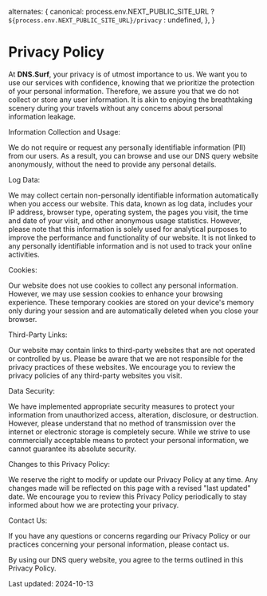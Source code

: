   alternates: {
    canonical: process.env.NEXT_PUBLIC_SITE_URL ? `${process.env.NEXT_PUBLIC_SITE_URL}/privacy` : undefined,
  },
}

# Privacy Policy

At **DNS.Surf**, your privacy is of utmost importance to us. We want you to use our services with confidence, knowing that we prioritize the protection of your personal information. Therefore, we assure you that we do not collect or store any user information. It is akin to enjoying the breathtaking scenery during your travels without any concerns about personal information leakage.

Information Collection and Usage:

We do not require or request any personally identifiable information (PII) from our users. As a result, you can browse and use our DNS query website anonymously, without the need to provide any personal details.

Log Data:

We may collect certain non-personally identifiable information automatically when you access our website. This data, known as log data, includes your IP address, browser type, operating system, the pages you visit, the time and date of your visit, and other anonymous usage statistics. However, please note that this information is solely used for analytical purposes to improve the performance and functionality of our website. It is not linked to any personally identifiable information and is not used to track your online activities.

Cookies:

Our website does not use cookies to collect any personal information. However, we may use session cookies to enhance your browsing experience. These temporary cookies are stored on your device's memory only during your session and are automatically deleted when you close your browser.

Third-Party Links:

Our website may contain links to third-party websites that are not operated or controlled by us. Please be aware that we are not responsible for the privacy practices of these websites. We encourage you to review the privacy policies of any third-party websites you visit.

Data Security:

We have implemented appropriate security measures to protect your information from unauthorized access, alteration, disclosure, or destruction. However, please understand that no method of transmission over the internet or electronic storage is completely secure. While we strive to use commercially acceptable means to protect your personal information, we cannot guarantee its absolute security.

Changes to this Privacy Policy:

We reserve the right to modify or update our Privacy Policy at any time. Any changes made will be reflected on this page with a revised "last updated" date. We encourage you to review this Privacy Policy periodically to stay informed about how we are protecting your privacy.

Contact Us:

If you have any questions or concerns regarding our Privacy Policy or our practices concerning your personal information, please contact us.

By using our DNS query website, you agree to the terms outlined in this Privacy Policy.

Last updated: 2024-10-13
